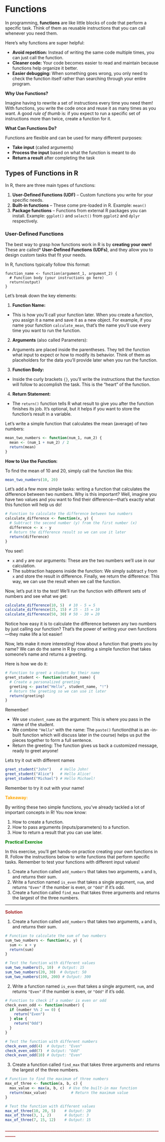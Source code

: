 # Functions
In programming, **functions** are like little blocks of code that perform a specific task. Think of them as reusable instructions that you can call whenever you need them.

Here’s why functions are super helpful:

- **Avoid repetition:** Instead of writing the same code multiple times, you can just call the function.
- **Cleaner code:** Your code becomes easier to read and maintain because functions help organize it better.
- **Easier debugging:** When something goes wrong, you only need to check the function itself rather than searching through your entire program.

**Why Use Functions?**

Imagine having to rewrite a set of instructions every time you need them! With functions, you write the code once and reuse it as many times as you want. A good *rule of thumb* is: if you expect to run a specific set of instructions more than twice, create a function for it.

**What Can Functions Do?**

Functions are flexible and can be used for many different purposes:

- **Take input** (called arguments)
- **Process the input** based on what the function is meant to do
- **Return a result** after completing the task

## Types of Functions in R
In R, there are three main types of functions:

1. **User-Defined Functions (UDF)** – Custom functions you write for your specific needs.
2. **Built-in functions** – These come pre-loaded in R. Example: `mean()`
3. **Package functions** – Functions from external R packages you can install. Example: `ggplot()` and `select()` from `ggplot2` and `dplyr` respectively.

### User-Defined Functions
The best way to grasp how functions work in R is by **creating your own!** These are called* **User-Defined Functions (UDFs)**, and they allow you to design custom tasks that fit your needs.

In R, functions typically follow this format:
```
function_name <- function(argument_1, argument_2) { 
  # Function body (your instructions go here)
  return(output)
}
```

Let’s break down the key elements:

1. **Function Name:**

- This is how you’ll call your function later. When you create a function, you assign it a name and save it as a new object. For example, if you name your function `calculate_mean`, that’s the name you’ll use every time you want to run the function.

2. **Arguments** (also called Parameters):

- Arguments are placed inside the parentheses. They tell the function what input to expect or how to modify its behavior. Think of them as placeholders for the data you'll provide later when you run the function.

3. **Function Body:**

- Inside the curly brackets `{}`, you’ll write the instructions that the function will follow to accomplish the task. This is the "heart" of the function.

4. **Return Statement:**

- The `return()` function tells R what result to give you after the function finishes its job. It’s optional, but it helps if you want to store the function’s result in a variable.

Let’s write a simple function that calculates the mean (average) of two numbers:
```r
mean_two_numbers <- function(num_1, num_2) {
  mean <- (num_1 + num_2) / 2
  return(mean)
}
```

**How to Use the Function:**

To find the mean of 10 and 20, simply call the function like this:
```r
mean_two_numbers(10, 20)
```

Let's add a few more simple tasks: writing a function that calculates the difference between two numbers. Why is this important? Well, imagine you have two values and you want to find their difference—that's exactly what this function will help us do!
```r
# Function to calculate the difference between two numbers
calculate_difference <- function(x, y) {
  # Subtract the second number (y) from the first number (x)
  difference <- x - y
  # Return the difference result so we can use it later
  return(difference)
}
```

You see!:

- `x` and `y` are our arguments: These are the two numbers we’ll use in our calculation.
- The subtraction happens inside the function: We simply subtract `y` from `x` and store the result in difference.
Finally, we return the difference: This way, we can use the result when we call the function.

Now, let's put it to the test! We’ll run the function with different sets of numbers and see what we get:
```r
calculate_difference(10, 5)  # 10 - 5 = 5
calculate_difference(25, 15) # 25 - 15 = 10
calculate_difference(50, 30) # 50 - 30 = 20
```

Notice how easy it is to calculate the difference between any two numbers by just calling our function? That's the power of writing your own functions—they make life a lot easier!

Now, lets make it more interesting! How about a function that greets you by name? We can do the same in R by creating a simple function that takes someone’s name and returns a greeting. 

Here is how we do it: 
```r
# Function to greet a student by their name
greet_student <- function(student_name) {
  # Create a personalized greeting
  greeting <- paste("Hello", student_name, "!")
  # Return the greeting so we can use it later
  return(greeting)
}
```

Remember!

- We use `student_name` as the argument: This is where you pass in the name of the student.
- We combine `"Hello"` with the name: The `paste()` function(that is an -in-built function which will discuss later in the course) helps us put the pieces together to form a full sentence.
- Return the greeting: The function gives us back a customized message, ready to greet anyone!

Lets try it out with different names
```r
greet_student("John")    # Hello John!
greet_student("Alice")   # Hello Alice!
greet_student("Michael") # Hello Michael!
```

Remember to try it out with your name! 

<span style="color: orange;">**Takeaway:**</span> 

By writing these two simple functions, you’ve already tackled a lot of important concepts in R! You now know:

1. How to create a function.
2. How to pass arguments (inputs/parameters) to a function.
3. How to return a result that you can use later.

<span style="color: green;">**Practical Exercise**</span> 

In this exercise, you’ll get hands-on practice creating your own functions in R. Follow the instructions below to write functions that perform specific tasks. Remember to test your functions with different input values!

1. Create a function called `add_numbers` that takes two arguments, `a` and `b`, and returns their sum.
2. Write a function named `is_even` that takes a single argument, `num`, and returns `"Even"` if the number is even, or `"Odd"` if it’s odd.
3. Create a function called `find_max` that takes three arguments and returns the largest of the three numbers.

_______________________________________________________________________
<span style="color: brown;">**Solution**</span> 

1. Create a function called `add_numbers` that takes two arguments, `a` and `b`, and returns their sum.
```r
# Function to calculate the sum of two numbers
sum_two_numbers <- function(x, y) {
  sum <- x + y
  return(sum)
}

# Test the function with different values
sum_two_numbers(5, 10)  # Output: 15
sum_two_numbers(20, 30)  # Output: 50
sum_two_numbers(100, 200) # Output: 300
```

2. Write a function named `is_even` that takes a single argument, `num`, and returns `"Even"` if the number is even, or `"Odd"` if it’s odd.
```r
# Function to check if a number is even or odd
check_even_odd <- function(number) {
  if (number %% 2 == 0) {
    return("Even")
  } else {
    return("Odd")
  }
}

# Test the function with different numbers
check_even_odd(4)  # Output: "Even"
check_even_odd(7)  # Output: "Odd"
check_even_odd(10) # Output: "Even"
```

3. Create a function called `find_max` that takes three arguments and returns the largest of the three numbers.
```r
# Function to find the maximum of three numbers
max_of_three <- function(a, b, c) {
  max_value <- max(a, b, c)  # Use the built-in max function
  return(max_value)           # Return the maximum value
}

# Test the function with different values
max_of_three(10, 20, 5)    # Output: 20
max_of_three(3, 1, 2)      # Output: 3
max_of_three(7, 15, 12)    # Output: 15
```

<span style="color: brown;">**________________________________________________________________________________**</span>